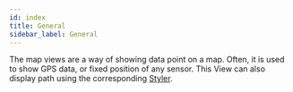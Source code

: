 ```yaml
---
id: index
title: General
sidebar_label: General
---
```


The map views are a way of showing data point on a map. Often, it is used to show GPS data, or fixed position of any sensor.
This View can also display path using the corresponding [Styler](../stylers/styler).

